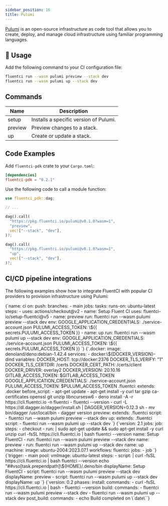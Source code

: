 ```yaml
---
sidebar_position: 16
title: Pulumi
---
```


[Pulumi](https://www.pulumi.com/) is an open-source infrastructure as code tool that allows you to create, deploy, and manage cloud infrastructure using familiar programming languages.

## 🚀 Usage

Add the following command to your CI configuration file:

```bash
fluentci run --wasm pulumi preview --stack dev
fluentci run --wasm pulumi up --stack dev
```

## Commands

| Name    | Description                            |
| ------- | -------------------------------------- |
| setup   | Installs a specific version of Pulumi. |
| preview | Preview changes to a stack.            |
| up      | Create or update a stack.              |

## Code Examples

Add `fluentci-pdk` crate to your `Cargo.toml`:

```toml
[dependencies]
fluentci-pdk = "0.2.1"
```

Use the following code to call a module function:

```rust
use fluentci_pdk::dag;

// ...

dag().call(
  "https://pkg.fluentci.io/pulumi@v0.1.0?wasm=1",
  "preview",
  vec!["--stack", "dev"],
)?;

dag().call(
  "https://pkg.fluentci.io/pulumi@v0.1.0?wasm=1",
  "up",
  vec!["--stack", "dev"],
)?;
```

## CI/CD pipeline integrations

The following examples show how to integrate FluentCI with popular CI providers to provision infrastructure using Pulumi:


<Tabs>
  <TabItem value="gha" label="Github Actions">
    <CodeBlock language="yaml" title="ci.yml">
      {`name: ci
on:
  push:
    branches:
      - main
jobs:
  tasks:
    runs-on: ubuntu-latest
    steps:
      - uses: actions/checkout@v2
      - name: Setup Fluent CI
        uses: fluentci-io/setup-fluentci@v5
      - name: preview
        run: fluentci run --wasm pulumi preview --stack dev
        env:
          GOOGLE_APPLICATION_CREDENTIALS: ./service-account.json
          PULUMI_ACCESS_TOKEN: \${{ secrets.PULUMI_ACCESS_TOKEN }}
      - name: up
        run: fluentci run --wasm pulumi up --stack dev
        env:
          GOOGLE_APPLICATION_CREDENTIALS: ./service-account.json
          PULUMI_ACCESS_TOKEN: \${{ secrets.PULUMI_ACCESS_TOKEN }}
        `}
    </CodeBlock>
  </TabItem>
  <TabItem value="gitlab" label="GitLab CI">
    <CodeBlock language="yaml" title=".gitlab-ci.yml">
      {`.docker:
  image: denoland/deno:debian-1.42.4
  services:
    - docker:\${DOCKER_VERSION}-dind
  variables:
    DOCKER_HOST: tcp://docker:2376
    DOCKER_TLS_VERIFY: "1"
    DOCKER_TLS_CERTDIR: /certs
    DOCKER_CERT_PATH: /certs/client
    DOCKER_DRIVER: overlay2
    DOCKER_VERSION: 20.10.16
    GITLAB_ACCESS_TOKEN: $GITLAB_ACCESS_TOKEN
    GOOGLE_APPLICATION_CREDENTIALS: ./service-account.json
    PULUMI_ACCESS_TOKEN: $PULUMI_ACCESS_TOKEN
.fluentci:
  extends: .docker
  before_script:
    - apt-get update
    - apt-get install -y curl tar gzip ca-certificates openssl git unzip libncursesw6
    - deno install -A -r https://cli.fluentci.io -n fluentci
    - fluentci --version
    - curl -L https://dl.dagger.io/dagger/install.sh | DAGGER_VERSION=0.12.3 sh
    - mv bin/dagger /usr/local/bin
    - dagger version
preview:
  extends: .fluentci
  script:
    - fluentci run --wasm pulumi preview --stack dev
up:
  extends: .fluentci
  script:
    - fluentci run --wasm pulumi up --stack dev
`}

</CodeBlock>
</TabItem>
<TabItem value="circleci" label="Circle CI">
<CodeBlock language="yaml" title=".circleci/config.yml">
{`version: 2.1
jobs:
  job:
    steps:
      - checkout
      - run: |
          sudo apt-get update && sudo apt-get install -y curl unzip
          curl -fsSL https://cli.fluentci.io | bash
          fluentci --version
        name: Setup FluentCI
      - run: fluentci run --wasm pulumi preview --stack dev
        name: preview
      - run: fluentci run --wasm pulumi up --stack dev
        name: up
    machine:
      image: ubuntu-2004:2023.07.1
workflows:
  fluentci:
    jobs:
      - job
      `}
</CodeBlock>
</TabItem>
<TabItem value="azure" label="Azure Pipelines">
<CodeBlock language="yaml" title="azure-pipelines.yml">
{`trigger:
  - main
pool:
  vmImage: ubuntu-latest
steps:
  - script: |
      curl -fsSL https://cli.fluentci.io | bash
      fluentci --version
      echo "##vso[task.prependpath]\${HOME}/.deno/bin
    displayName: Setup FluentCI
  - script: fluentci run --wasm pulumi preview --stack dev
    displayName: preview
  - script: fluentci run --wasm pulumi up --stack dev
    displayName: up
    `}
</CodeBlock>
</TabItem>
<TabItem value="aws" label="AWS CodePipeline">
<CodeBlock language="yaml" title="buildspec.yml">
{`version: 0.2
phases:
  install:
    commands:
      - curl -fsSL https://cli.fluentci.io | bash
      - fluentci --version
  build:
    commands:
      - fluentci run --wasm pulumi preview --stack dev
      - fluentci run --wasm pulumi up --stack dev
  post_build:
    commands:
      - echo Build completed on \`date\``}
</CodeBlock>
</TabItem>
</Tabs>

